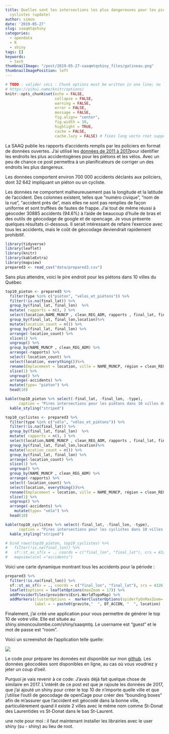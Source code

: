 ```yaml
---
title: Quelles sont les intersections les plus dangereuses pour les piétons et les
  cyclistes (update)
author: simon
date: '2019-05-27'
slug: saaqmtqshiny
categories:
  - opendata
  - R
  - shiny
tags: []
keywords:
  - tech
thumbnailImage: "/post/2019-05-27-saaqmtqshiny_files/gatineau.png" 
thumbnailImagePosition: left
---
```



```r
# TODO : valider ceci : Chunk options must be written in one line; no line breaks are allowed inside chunk options;
# https://yihui.name/knitr/options/
knitr::opts_chunk$set(echo = FALSE, 
                      collapse = FALSE,
                      warning = FALSE,
                      error = FALSE,
                      message = FALSE,
                      fig.align= "center",
                      fig.width = 10,
                      highlight = TRUE,
                      cache = FALSE,
                      cache.lazy = FALSE) # fixes long vecto rnot supported quand on cache des gros éléments https://stackoverflow.com/questions/39417003/long-vectors-not-supported-yet-error-in-rmd-but-not-in-r-script
```
La SAAQ publie les rapports d'accidents remplis par les policiers en format de données ouvertes. J'ai utilisé les [données de 2011 à 2017](https://www.donneesquebec.ca/recherche/fr/dataset/rapports-d-accident)pour identifier les endroits les plus accidentogènes pour les piétons et les vélos. Avec un peu de chance ce post permettra à un planificateurs de corriger un des endroits les plus dangereux.

Les données comportent environ 700 000 accidents déclarés aux policiers, dont 32 642 impliquant un piéton ou un cycliste.

Les données ne comportent malheureusement pas la longitude et la latitude de l'accident. Des colonnes existent, telles que "numéro civique", "nom de la rue", "accident près de", mais elles ne sont pas remplies de façon uniforme et sont truffées de fautes de frappe. J'ai tout de même réussi à géocoder 30885 accidents (94.6%) à l'aide de beaucoup d'huile de bras et des outils de géocodage de google et de opencage. Je vous présente quelques résultats ci-dessous. Il serait intéressant de refaire l'exercice avec tous les accidents, mais le coût de géocodage deviendrait rapidement prohibitif.
```r
library(tidyverse)
library(leaflet)
library(knitr)
library(kableExtra)
library(mapview)
prepared3 <- read_csv("data/prepared3.csv")
```

Sans plus attendre, voici le pire endroit pour les piétons dans 10 villes du Québec
```r
top10_pieton <- prepared3 %>%
  filter(type %in% c("piéton", "vélos_et_piétons")) %>%
  filter(!is.na(final_lat)) %>%
  group_by(final_lat, final_lon)  %>%
  mutate( rapports = n(), ) %>%
  select(location,NAME_MUNCP , clean_REG_ADM, rapports , final_lat, final_lon) %>%
  group_by(final_lat, final_lon,location)%>%
  mutate(location_count = n()) %>%
  group_by(final_lat, final_lon) %>%
  arrange(-location_count) %>%
  slice(1) %>%
  ungroup() %>%
  group_by(NAME_MUNCP , clean_REG_ADM) %>%
  arrange(-rapports) %>%
  select(-location_count) %>%
  select(location, everything())%>%
  rename(Emplacement = location, ville = NAME_MUNCP, région = clean_REG_ADM, accidents= rapports) %>%
  slice(1) %>%
  ungroup() %>%
  arrange(-accidents) %>% 
  mutate(type= "piéton") %>%
  head(10) 

kable(top10_pieton %>% select(-final_lat, -final_lon, -type), 
      caption = "Pires intersections pour les piétons dans 10 villes du Québec") %>%
  kable_styling("striped")
```


```r
top10_cyclistes <- prepared3 %>%
  filter(type %in% c("vélo", "vélos_et_piétons")) %>%
  filter(!is.na(final_lat)) %>%
  group_by(final_lat, final_lon)  %>%
  mutate( rapports = n(), ) %>%
  select(location,NAME_MUNCP , clean_REG_ADM, rapports , final_lat, final_lon) %>%
  group_by(final_lat, final_lon,location)%>%
  mutate(location_count = n()) %>%
  group_by(final_lat, final_lon) %>%
  arrange(-location_count) %>%
  slice(1) %>%
  ungroup() %>%
  group_by(NAME_MUNCP , clean_REG_ADM) %>%
  arrange(-rapports) %>%
  select(-location_count) %>%
  select(location, everything())%>%
  rename(Emplacement = location, ville = NAME_MUNCP, région = clean_REG_ADM, accidents= rapports) %>%
  slice(1) %>%
  ungroup() %>%
  arrange(-accidents) %>% 
    mutate(type= "vélo") %>%
  head(10) 

kable(top10_cyclistes %>% select(-final_lat, -final_lon, -type), 
      caption = "Pires intersections pour les cyclistes dans 10 villes du Québec") %>%
  kable_styling("striped")
```


```r
# bind_rows(top10_pieton, top10_cyclistes) %>% 
#   filter(!is.na(final_lon)) %>% 
#   sf::st_as_sf(x = ., coords = c("final_lon", "final_lat"), crs = 4326, agr = "constant") %>%
#   mapview(zcol ="accidents")
```

Voici une carte dynamique montrant tous les accidents pour la période :  


```r
prepared3 %>% 
  filter(!is.na(final_lon)) %>% 
  sf::st_as_sf(x = ., coords = c("final_lon", "final_lat"), crs = 4326, agr = "constant") %>% 
  leaflet(options = leafletOptions(maxZoom = 17)) %>%   
  addProviderTiles(providers$Esri.WorldTopoMap) %>%
  addMarkers(clusterOptions =  markerClusterOptions(spiderfyOnMaxZoom= TRUE),
             label = ~ paste0(gravite,"  ", DT_ACCDN, "  ", location) )  
```

Finalement, j'ai créé une application pour vous permettre de générer le top 10 de votre ville.  Elle est située au shiny.simoncoulombe.com/shiny/saaqmtq.  Le username est "guest" et le mot de passe est "room". 

Voici un screenshot de l'application telle quelle:  

![](/post/2019-05-27-saaqmtqshiny_files/gatineau.png)

Le code pour préparer les données est disponible sur mon [github](https://github.com/SimonCoulombe/saaqmtq).  Les données géocodées sont disponibles en ligne, au cas où vous voudriez y jeter un coup d'oeil.  

Purquoi je vais revenir à ce code:  J'avais déjà fait quelque chose de similaire en 2017.  L'intérêt de ce post est que je rajoute les données de 2017, que j'ai ajouté un shiny pour créer le top 10 de n'importe quelle ville et que j'utilise l'outil de geocodage de openCage pour créer des "bounding boxes" afin de m'assurer que l'accident est géocodé dans la bonne ville, particulièrement quand il existe 2 villes avec le même nom comme St-Donat des Laurentides vs St-Donat dans le bas St-Laurent. 

une note pour moi : il faut maintenant installer les librairies avec le user shiny (su - shiny) au lieu de root.
